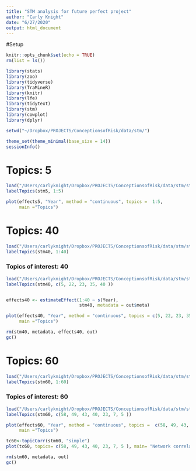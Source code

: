 ```yaml
---
title: "STM analysis for future perfect project"
author: "Carly Knight"
date: "6/27/2020"
output: html_document
---
```


#Setup 
```r
knitr::opts_chunk$set(echo = TRUE)
rm(list = ls())

library(stats)
library(zoo)
library(tidyverse)
library(TraMineR)
library(knitr)
library(lfe)
library(tidytext)
library(stm)
library(cowplot)
library(dplyr)

setwd("~/Dropbox/PROJECTS/ConceptionsofRisk/data/stm/")

theme_set(theme_minimal(base_size = 14))
sessionInfo()
```

# Topics: 5
```r
load("/Users/carlyknight/Dropbox/PROJECTS/ConceptionsofRisk/data/stm/stm5_futurepara.RData")
labelTopics(stm5, 1:5)

plot(effects5, "Year", method = "continuous", topics =  1:5,
     main ="Topics")
```


# Topics: 40
```r
load("/Users/carlyknight/Dropbox/PROJECTS/ConceptionsofRisk/data/stm/stm40_futurepara.RData")
labelTopics(stm40, 1:40)
```

### Topics of interest: 40
```r
load("/Users/carlyknight/Dropbox/PROJECTS/ConceptionsofRisk/data/stm/stm40_futurepara.RData")
labelTopics(stm40, c(5, 22, 23, 35, 40 ))


effects40 <- estimateEffect(1:40 ~ s(Year),
                            stm40, metadata = out$meta)

plot(effects40, "Year", method = "continuous", topics = c(5, 22, 23, 35, 40),
     main ="Topics")

rm(stm40, metadata, effects40, out)
gc()
```

# Topics: 60
```r
load("/Users/carlyknight/Dropbox/PROJECTS/ConceptionsofRisk/data/stm/stm60_futurepara.RData")
labelTopics(stm60, 1:60)
```

### Topics of interest: 60
```r
load("/Users/carlyknight/Dropbox/PROJECTS/ConceptionsofRisk/data/stm/stm60_futurepara.RData")
labelTopics(stm60, c(58, 49, 43, 40, 23, 7, 5 ))

plot(effects60, "Year", method = "continuous", topics =  c(58, 49, 43, 40, 23, 7, 5 ),
     main ="Topics")

tc60<-topicCorr(stm60, "simple")
plot(tc60, topics= c(58, 49, 43, 40, 23, 7, 5 ), main= "Network correlations among selected in 60 topics")

rm(stm60, metadata, out)
gc()
```